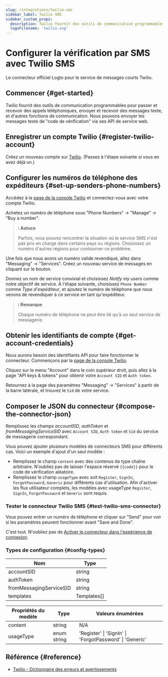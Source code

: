 ```yaml
---
slug: /integrations/twilio-sms
sidebar_label: Twilio SMS
sidebar_custom_props:
  description: Twilio fournit des outils de communication programmables pour les appels téléphoniques et les messages.
  logoFilename: 'twilio.svg'
---
```



# Configurer la vérification par SMS avec Twilio SMS

Le connecteur officiel Logto pour le service de messages courts Twilio.

<GuideTip />

## Commencer \{#get-started}

Twilio fournit des outils de communication programmables pour passer et recevoir des appels téléphoniques, envoyer et recevoir des messages texte, et d'autres fonctions de communication. Nous pouvons envoyer les messages texte de "code de vérification" via ses API de service web.

## Enregistrer un compte Twilio \{#register-twilio-account}

Créez un nouveau compte sur [Twilio](https://www.twilio.com). (Passez à l'étape suivante si vous en avez déjà un.)

## Configurer les numéros de téléphone des expéditeurs \{#set-up-senders-phone-numbers}

Accédez à la [page de la console Twilio](https://console.twilio.com/) et connectez-vous avec votre compte Twilio.

Achetez un numéro de téléphone sous "Phone Numbers" -> "Manage" -> "Buy a number".

> ℹ️ **Astuce**
>
> Parfois, vous pouvez rencontrer la situation où le service SMS n'est pas pris en charge dans certains pays ou régions. Choisissez un numéro d'autres régions pour contourner ce problème.

Une fois que nous avons un numéro valide revendiqué, allez dans "Messaging" -> "Services". Créez un nouveau service de messages en cliquant sur le bouton.

Donnez un nom de service convivial et choisissez _Notify my users_ comme notre objectif de service. À l'étape suivante, choisissez `Phone Number` comme _Type d'expéditeur_, et ajoutez le numéro de téléphone que nous venons de revendiquer à ce service en tant qu'expéditeur.

> ℹ️ **Remarque**
>
> Chaque numéro de téléphone ne peut être lié qu'à un seul service de messagerie.

## Obtenir les identifiants de compte \{#get-account-credentials}

Nous aurons besoin des identifiants API pour faire fonctionner le connecteur. Commençons par la [page de la console Twilio](https://console.twilio.com/).

Cliquez sur le menu "Account" dans le coin supérieur droit, puis allez à la page "API keys & tokens" pour obtenir votre `Account SID` et `Auth token`.

Retournez à la page des paramètres "Messaging" -> "Services" à partir de la barre latérale, et trouvez le `Sid` de votre service.

## Composer le JSON du connecteur \{#compose-the-connector-json}

Remplissez les champs _accountSID_, _authToken_ et _fromMessagingServiceSID_ avec `Account SID`, `Auth token` et `Sid` du service de messagerie correspondant.

Vous pouvez ajouter plusieurs modèles de connecteurs SMS pour différents cas. Voici un exemple d'ajout d'un seul modèle :

- Remplissez le champ `content` avec des contenus de type chaîne arbitraire. N'oubliez pas de laisser l'espace réservé `{{code}}` pour le code de vérification aléatoire.
- Remplissez le champ `usageType` avec soit `Register`, `SignIn`, `ForgotPassword`, `Generic` pour différents cas d'utilisation. Afin d'activer les flux utilisateur complets, les modèles avec usageType `Register`, `SignIn`, `ForgotPassword` et `Generic` sont requis.

### Tester le connecteur Twilio SMS \{#test-twilio-sms-connector}

Vous pouvez entrer un numéro de téléphone et cliquer sur "Send" pour voir si les paramètres peuvent fonctionner avant "Save and Done".

C'est tout. N'oubliez pas de [Activer le connecteur dans l'expérience de connexion](/connectors/sms-connectors/#enable-phone-number-sign-up-or-sign-in).

### Types de configuration \{#config-types}

| Nom                     | Type        |
| ----------------------- | ----------- |
| accountSID              | string      |
| authToken               | string      |
| fromMessagingServiceSID | string      |
| templates               | Templates[] |

| Propriétés du modèle | Type        | Valeurs énumérées                                       |
| -------------------- | ----------- | ------------------------------------------------------- |
| content              | string      | N/A                                                     |
| usageType            | enum string | 'Register' \| 'SignIn' \| 'ForgotPassword' \| 'Generic' |

## Référence \{#reference}

- [Twilio - Dictionnaire des erreurs et avertissements](https://www.twilio.com/docs/api/errors)

